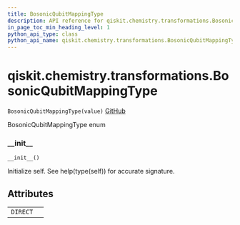 ```yaml
---
title: BosonicQubitMappingType
description: API reference for qiskit.chemistry.transformations.BosonicQubitMappingType
in_page_toc_min_heading_level: 1
python_api_type: class
python_api_name: qiskit.chemistry.transformations.BosonicQubitMappingType
---
```


# qiskit.chemistry.transformations.BosonicQubitMappingType

<span id="qiskit.chemistry.transformations.BosonicQubitMappingType" />

`BosonicQubitMappingType(value)` [GitHub](https://github.com/qiskit-community/qiskit-aqua/tree/stable/0.9/qiskit/chemistry/transformations/bosonic_transformation.py "view source code")

BosonicQubitMappingType enum

### \_\_init\_\_

<span id="qiskit.chemistry.transformations.BosonicQubitMappingType.__init__" />

`__init__()`

Initialize self. See help(type(self)) for accurate signature.

## Attributes

|          |   |
| -------- | - |
| `DIRECT` |   |

